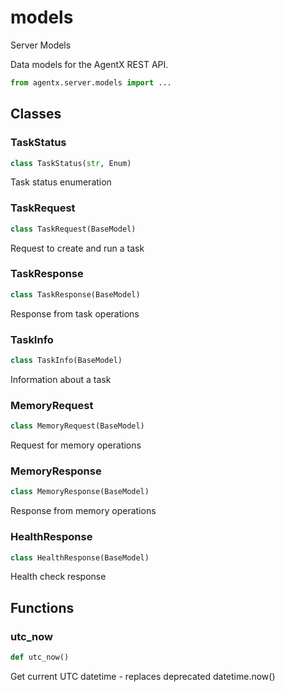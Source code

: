 # models

Server Models

Data models for the AgentX REST API.

```python
from agentx.server.models import ...
```

## Classes

### TaskStatus

```python
class TaskStatus(str, Enum)
```

Task status enumeration


### TaskRequest

```python
class TaskRequest(BaseModel)
```

Request to create and run a task


### TaskResponse

```python
class TaskResponse(BaseModel)
```

Response from task operations


### TaskInfo

```python
class TaskInfo(BaseModel)
```

Information about a task


### MemoryRequest

```python
class MemoryRequest(BaseModel)
```

Request for memory operations


### MemoryResponse

```python
class MemoryResponse(BaseModel)
```

Response from memory operations


### HealthResponse

```python
class HealthResponse(BaseModel)
```

Health check response


## Functions

### utc_now

```python
def utc_now()
```

Get current UTC datetime - replaces deprecated datetime.now()

